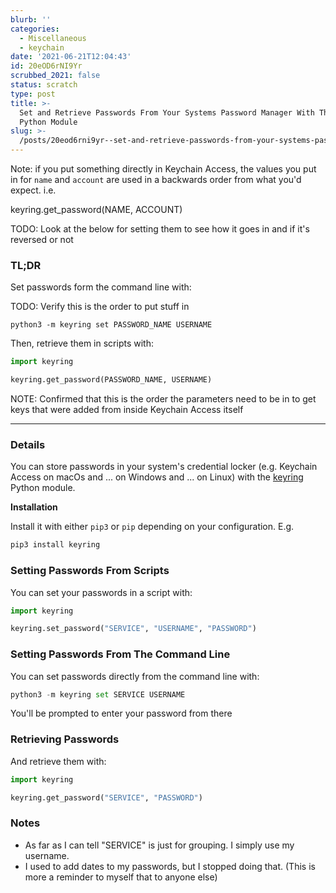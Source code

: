 ```yaml
---
blurb: ''
categories:
  - Miscellaneous
  - keychain
date: '2021-06-21T12:04:43'
id: 20eOD6rNI9Yr
scrubbed_2021: false
status: scratch
type: post
title: >-
  Set and Retrieve Passwords From Your Systems Password Manager With The keyring
  Python Module
slug: >-
  /posts/20eod6rni9yr--set-and-retrieve-passwords-from-your-systems-password-manager-with-the-keyring-python-module
---
```


Note: if you put something directly in Keychain Access, the values you put in for `name` and `account` are used in a backwards order from what you'd expect. i.e.

keyring.get_password(NAME, ACCOUNT)

TODO: Look at the below for setting them to see how it goes in and if it's reversed or not


### TL;DR

Set passwords form the command line with:

TODO: Verify this is the order to put stuff in
```command
python3 -m keyring set PASSWORD_NAME USERNAME
```

Then, retrieve them in scripts with:

```python
import keyring 

keyring.get_password(PASSWORD_NAME, USERNAME)
```

NOTE: Confirmed that this is the order the parameters need to be in to get keys that were added from inside Keychain Access itself


---


### Details

You can store passwords in your system's credential locker (e.g. Keychain Access on macOs and ... on Windows and ... on Linux) with the [keyring](https://pypi.org/project/keyring/) Python module. 

__Installation__

Install it with either `pip3` or `pip` depending on your configuration. E.g.

```python
pip3 install keyring
```

### Setting Passwords From Scripts 

You can set your passwords in a script with:

```python
import keyring

keyring.set_password("SERVICE", "USERNAME", "PASSWORD")
```

### Setting Passwords From The Command Line

You can set passwords directly from the command line with:

```python
python3 -m keyring set SERVICE USERNAME
```

You'll be prompted to enter your password from there




### Retrieving Passwords 


And retrieve them with:

```python
import keyring 

keyring.get_password("SERVICE", "PASSWORD")
```

### Notes

- As far as I can tell "SERVICE" is just for grouping. I simply use my username. 
- I used to add dates to my passwords, but I stopped doing that. (This is more a reminder to myself that to anyone else)
